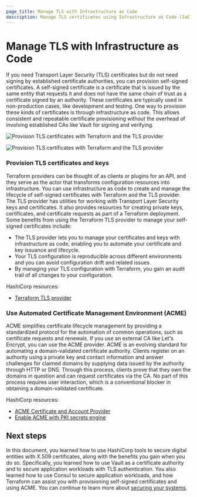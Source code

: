 ```yaml
---
page_title: Manage TLS with Infrastructure as Code
description: Manage TLS certificates using Infrastructure as Code (IaC) tools to automate deployment and renewal processes.
---
```


# Manage TLS with Infrastructure as Code

If you need Transport Layer Security (TLS) certificates but do not need signing by established certificate authorities, you can provision self-signed certificates. A self-signed certificate is a certificate that is issued by the same entity that requests it and does not have the same chain of trust as a certificate signed by an authority. These certificates are typically used in non-production cases, like development and testing. One way to provision these kinds of certificates is through infrastructure as code. This allows consistent and repeatable certificate provisioning without the overhead of involving established CAs like Vault for signing and verifying. 

<ImageConfig hideBorder caption="Provision TLS certificates with Terraform and the TLS provider">

![Provision TLS certificates with Terraform and the TLS provider](/img/well-architected/diagram-terraform-tls-provider.png#light-theme-only)

</ImageConfig>

<ImageConfig hideBorder>

![Provision TLS certificates with Terraform and the TLS provider](/img/well-architected/diagram-terraform-tls-provider-dark.png#dark-theme-only)

</ImageConfig>

### Provision TLS certificates and keys

Terraform providers can be thought of as clients or plugins for an API, and they serve as the actor that transforms configuration resources into infrastructure. You can use infrastructure as code to create and manage the lifecycle of self-signed certificates with Terraform and the TLS provider. The TLS provider has utilities for working with Transport Layer Security keys and certificates. It also provides resources for creating private keys, certificates, and certificate requests as part of a Terraform deployment. Some benefits from using the Terraform TLS provider to manage your self-signed certificates include:

- The TLS provider lets you to manage your certificates and keys with infrastructure as code, enabling you to automate your certificate and key issuance and lifecycle.
- Your TLS configuration is reproducible across different environments and you can avoid configuration drift and related issues.
- By managing your TLS configuration with Terraform, you gain an audit trail of all changes to your configuration.

HashiCorp resources:

- [Terraform TLS provider](https://registry.terraform.io/providers/hashicorp/tls/latest/docs)

### Use Automated Certificate Management Environment (ACME)

ACME simplifies certificate lifecycle management by providing a standardized protocol for the automation of common operations, such as certificate requests and renewals. If you use an external CA like Let's Encrypt, you can use the ACME provider. ACME is an evolving standard for automating a domain-validated certificate authority. Clients register on an authority using a private key and contact information and answer challenges for claimed domains by supplying data issued by the authority through HTTP or DNS. Through this process, clients prove that they own the domains in question and can request certificates via the CA. No part of this process requires user interaction, which is a conventional blocker in obtaining a domain-validated certificate.

HashiCorp resources:

- [ACME Certificate and Account Provider](https://registry.terraform.io/providers/vancluever/acme/latest/docs)
- [Enable ACME with PKI secrets engine](/vault/tutorials/secrets-management/pki-acme-caddy)

## Next steps

In this document, you learned how to use HashiCorp tools to secure digital entities with X.509 certificates, along with the benefits you gain when you do so. Specifically, you learned how to use Vault as a certificate authority and to secure application workloads with TLS authentication. You also learned how to use Consul to secure application workloads, and how Terraform can assist you with provisioning self-signed certificates and using ACME. You can continue to learn more about [securing your systems](/well-architected-framework/secure-systems).
